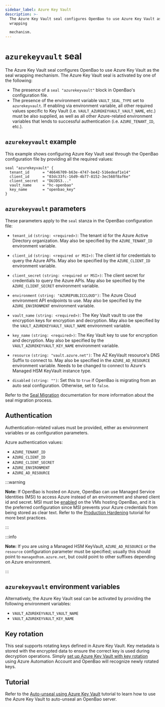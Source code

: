 ```yaml
---
sidebar_label: Azure Key Vault
description: >-
  The Azure Key Vault seal configures OpenBao to use Azure Key Vault as the seal
  wrapping

  mechanism.
---
```


# `azurekeyvault` seal

The Azure Key Vault seal configures OpenBao to use Azure Key Vault as the seal
wrapping mechanism. The Azure Key Vault seal is activated by one of the following:

- The presence of a `seal "azurekeyvault"` block in OpenBao's configuration file.
- The presence of the environment variable `VAULT_SEAL_TYPE` set to `azurekeyvault`.
  If enabling via environment variable, all other required values specific to
  Key Vault (i.e. `VAULT_AZUREKEYVAULT_VAULT_NAME`, etc.) must be also supplied, as
  well as all other Azure-related environment variables that lends to successful
  authentication (i.e. `AZURE_TENANT_ID`, etc.).

## `azurekeyvault` example

This example shows configuring Azure Key Vault seal through the OpenBao
configuration file by providing all the required values:

```hcl
seal "azurekeyvault" {
  tenant_id      = "46646709-b63e-4747-be42-516edeaf1e14"
  client_id      = "03dc33fc-16d9-4b77-8152-3ec568f8af6e"
  client_secret  = "DUJDS3..."
  vault_name     = "hc-openbao"
  key_name       = "openbao_key"
}
```

## `azurekeyvault` parameters

These parameters apply to the `seal` stanza in the OpenBao configuration file:

- `tenant_id` `(string: <required>)`: The tenant id for the Azure Active Directory organization. May
  also be specified by the `AZURE_TENANT_ID` environment variable.

- `client_id` `(string: <required or MSI>)`: The client id for credentials to query the Azure APIs.
  May also be specified by the `AZURE_CLIENT_ID` environment variable.

- `client_secret` `(string: <required or MSI>)`: The client secret for credentials to query the Azure APIs.
  May also be specified by the `AZURE_CLIENT_SECRET` environment variable.

- `environment` `(string: "AZUREPUBLICCLOUD")`: The Azure Cloud environment API endpoints to use. May also
  be specified by the `AZURE_ENVIRONMENT` environment variable.

- `vault_name` `(string: <required>)`: The Key Vault vault to use the encryption keys for encryption and
  decryption. May also be specified by the `VAULT_AZUREKEYVAULT_VAULT_NAME` environment variable.

- `key_name` `(string: <required>)`: The Key Vault key to use for encryption and decryption. May also be specified by the
  `VAULT_AZUREKEYVAULT_KEY_NAME` environment variable.

- `resource` `(string: "vault.azure.net")`: The AZ KeyVault resource's DNS Suffix to connect to.
  May also be specified in the `AZURE_AD_RESOURCE` environment variable.
  Needs to be changed to connect to Azure's Managed HSM KeyVault instance type.

- `disabled` `(string: "")`: Set this to `true` if OpenBao is migrating from an auto seal configuration. Otherwise, set to `false`.

Refer to the [Seal Migration](/docs/concepts/seal#seal-migration) documentation for more information about the seal migration process.


## Authentication

Authentication-related values must be provided, either as environment
variables or as configuration parameters.

Azure authentication values:

- `AZURE_TENANT_ID`
- `AZURE_CLIENT_ID`
- `AZURE_CLIENT_SECRET`
- `AZURE_ENVIRONMENT`
- `AZURE_AD_RESOURCE`

:::warning

**Note:** If OpenBao is hosted on Azure, OpenBao can use Managed Service
Identities (MSI) to access Azure instead of an environment and shared client id
and secret. MSI must be
[enabled](https://docs.microsoft.com/en-us/azure/active-directory/managed-service-identity/qs-configure-portal-windows-vm)
on the VMs hosting OpenBao, and it is the preferred configuration since MSI
prevents your Azure credentials from being stored as clear text. Refer to the
[Production
Hardening](/tutorials/operations/production-hardening) tutorial
for more best practices.

:::

:::info

**Note:** If you are using a Managed HSM KeyVault, `AZURE_AD_RESOURCE` or the `resource`
configuration parameter must be specified; usually this should point to `managedhsm.azure.net`,
but could point to other suffixes depending on Azure environment.

:::

## `azurekeyvault` environment variables

Alternatively, the Azure Key Vault seal can be activated by providing the following
environment variables:

- `VAULT_AZUREKEYVAULT_VAULT_NAME`
- `VAULT_AZUREKEYVAULT_KEY_NAME`

## Key rotation

This seal supports rotating keys defined in Azure Key Vault. Key metadata is
stored with the encrypted data to ensure the correct key is used during
decryption operations. Simply [set up Azure Key Vault with key
rotation](https://docs.microsoft.com/en-us/azure/key-vault/key-vault-key-rotation-log-monitoring)
using Azure Automation Account and OpenBao will recognize newly rotated keys.

## Tutorial

Refer to the [Auto-unseal using Azure Key Vault](/tutorials/auto-unseal/autounseal-azure-keyvault)
tutorial to learn how to use the Azure Key Vault to auto-unseal an OpenBao server.
